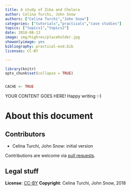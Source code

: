 ```yaml
---
title: A study of Zika and Cholera
author: Celina Turchi, John Snow
authors: ["Celina Turchi","John Snow"]
categories: ["tutorials","practicals","case studies"]
topics: ["topics1","topics2"]
date: 2018-08-13
image: img/highres/placeholder.jpg
showonlyimage: yes
bibliography: practical-evd.bib
licenses: CC-BY

---
```


	
```r
library(knitr)
opts_chunk$set(collapse = TRUE)


CACHE <- TRUE

```



YOUR CONTENT GOES HERE! Happy writing :-)

# About this document


## Contributors

- Celina Turchi, John Snow: initial version

Contributions are welcome via [pull requests](https://github.com/reconhub/learn/pulls).


## Legal stuff

**License**: [CC-BY](https://creativecommons.org/licenses/by/3.0/)
**Copyright**: Celina Turchi, John Snow, 2018
